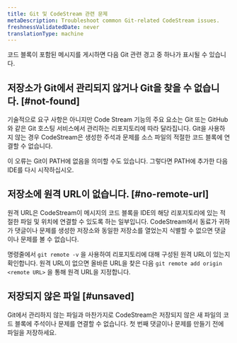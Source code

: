 ```yaml
---
title: Git 및 CodeStream 관련 문제
metaDescription: Troubleshoot common Git-related CodeStream issues.
freshnessValidatedDate: never
translationType: machine
---
```


코드 블록이 포함된 메시지를 게시하면 다음 Git 관련 경고 중 하나가 표시될 수 있습니다.

## 저장소가 Git에서 관리되지 않거나 Git을 찾을 수 없습니다. [#not-found]

기술적으로 요구 사항은 아니지만 Code Stream 기능의 주요 요소는 Git 또는 GitHub와 같은 Git 호스팅 서비스에서 관리하는 리포지토리에 따라 달라집니다. Git을 사용하지 않는 경우 CodeStream은 생성한 주석과 문제를 소스 파일의 적절한 코드 블록에 연결할 수 없습니다.

이 오류는 Git이 PATH에 없음을 의미할 수도 있습니다. 그렇다면 PATH에 추가한 다음 IDE를 다시 시작하십시오.

## 저장소에 원격 URL이 없습니다. [#no-remote-url]

원격 URL은 CodeStream이 메시지의 코드 블록을 IDE의 해당 리포지토리에 있는 적절한 파일 및 위치에 연결할 수 있도록 하는 일부입니다. CodeStream에서 동료가 귀하가 댓글이나 문제를 생성한 저장소와 동일한 저장소를 열었는지 식별할 수 없으면 댓글이나 문제를 볼 수 없습니다.

명령줄에서 `git remote -v` 을 사용하여 리포지토리에 대해 구성된 원격 URL이 있는지 확인합니다. 원격 URL이 없으면 올바른 URL을 찾은 다음 `git remote add origin <remote URL>` 을 통해 원격 URL을 지정합니다.

## 저장되지 않은 파일 [#unsaved]

Git에서 관리하지 않는 파일과 마찬가지로 CodeStream은 저장되지 않은 새 파일의 코드 블록에 주석이나 문제를 연결할 수 없습니다. 첫 번째 댓글이나 문제를 만들기 전에 파일을 저장하세요.